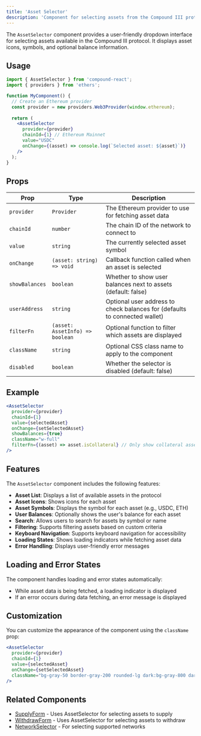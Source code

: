 ```yaml
---
title: 'Asset Selector'
description: 'Component for selecting assets from the Compound III protocol'
---
```


The `AssetSelector` component provides a user-friendly dropdown interface for selecting assets available in the Compound III protocol. It displays asset icons, symbols, and optional balance information.

## Usage

```jsx
import { AssetSelector } from 'compound-react';
import { providers } from 'ethers';

function MyComponent() {
  // Create an Ethereum provider
  const provider = new providers.Web3Provider(window.ethereum);
  
  return (
    <AssetSelector 
      provider={provider}
      chainId={1} // Ethereum Mainnet
      value="USDC"
      onChange={(asset) => console.log(`Selected asset: ${asset}`)}
    />
  );
}
```

## Props

| Prop | Type | Description |
| ---- | ---- | ----------- |
| `provider` | `Provider` | The Ethereum provider to use for fetching asset data |
| `chainId` | `number` | The chain ID of the network to connect to |
| `value` | `string` | The currently selected asset symbol |
| `onChange` | `(asset: string) => void` | Callback function called when an asset is selected |
| `showBalances` | `boolean` | Whether to show user balances next to assets (default: false) |
| `userAddress` | `string` | Optional user address to check balances for (defaults to connected wallet) |
| `filterFn` | `(asset: AssetInfo) => boolean` | Optional function to filter which assets are displayed |
| `className` | `string` | Optional CSS class name to apply to the component |
| `disabled` | `boolean` | Whether the selector is disabled (default: false) |

## Example

```jsx
<AssetSelector 
  provider={provider}
  chainId={1}
  value={selectedAsset}
  onChange={setSelectedAsset}
  showBalances={true}
  className="w-full"
  filterFn={(asset) => asset.isCollateral} // Only show collateral assets
/>
```

## Features

The `AssetSelector` component includes the following features:

- **Asset List**: Displays a list of available assets in the protocol
- **Asset Icons**: Shows icons for each asset
- **Asset Symbols**: Displays the symbol for each asset (e.g., USDC, ETH)
- **User Balances**: Optionally shows the user's balance for each asset
- **Search**: Allows users to search for assets by symbol or name
- **Filtering**: Supports filtering assets based on custom criteria
- **Keyboard Navigation**: Supports keyboard navigation for accessibility
- **Loading States**: Shows loading indicators while fetching asset data
- **Error Handling**: Displays user-friendly error messages

## Loading and Error States

The component handles loading and error states automatically:

- While asset data is being fetched, a loading indicator is displayed
- If an error occurs during data fetching, an error message is displayed

## Customization

You can customize the appearance of the component using the `className` prop:

```jsx
<AssetSelector 
  provider={provider}
  chainId={1}
  value={selectedAsset}
  onChange={setSelectedAsset}
  className="bg-gray-50 border-gray-200 rounded-lg dark:bg-gray-800 dark:border-gray-700"
/>
```

## Related Components

- [SupplyForm](/components/supply-form) - Uses AssetSelector for selecting assets to supply
- [WithdrawForm](/components/withdraw-form) - Uses AssetSelector for selecting assets to withdraw
- [NetworkSelector](/components/network-selector) - For selecting supported networks
